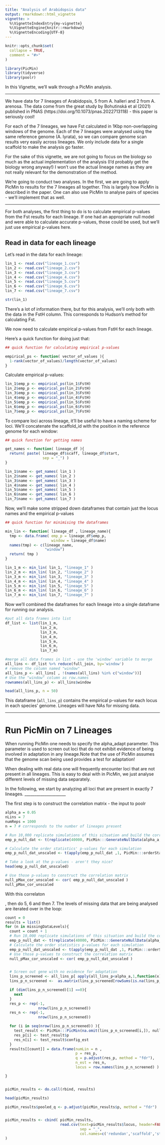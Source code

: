 ```yaml
---
title: "Analysis of Arabidopsis data"
output: rmarkdown::html_vignette
vignette: >
  %\VignetteIndexEntry{my-vignette}
  %\VignetteEngine{knitr::rmarkdown}
  %\VignetteEncoding{UTF-8}
---
```


```r
knitr::opts_chunk$set(
  collapse = TRUE,
  comment = "#>"
)
```

```r
library(PicMin)
library(tidyverse)
library(poolr)
```

In this Vignette, we'll walk through a PicMin analysis.

__________________

We have data for 7 lineages of Arabidopsis, 5 from A. halleri and 2 from A. arenosa. The data come from the great study by Bohutinská et al (2021) published in PNAS (https://doi.org/10.1073/pnas.2022713118) - this paper is seriously cool! 

For each of the 7 lineages, we have Fst calculated in 1Kbp non-overlapping windows of the genome. Each of the 7 lineages were analysed using the same reference genome (A. lyrata), so we can compare genome scan results very easily across lineages. We only include data for a single scaffold to make the analysis go faster.

For the sake of this vignette, we are not going to focus on the biology so much as the actual implementation of the analysis (I'd probably get the biology wrong anyway!) I won't use the actual lineage names as they are not really relevant for the demonstration of the method.

We're going to conduct two analyses. In the first, we are going to apply PicMin to results for the 7 lineages all together. This is largely how PicMin is described in the paper. One can also use PicMin to analyse pairs of species - we'll implement that as well. 

__________________

For both analyses, the first thing to do is to calculate empirical p-values from the Fst results for each lineage. If one had an appropriate null model and were able to calculate accurate p-values, those could be used, but we'll just use empirical p-values here.

## Read in data for each lineage

Let's read in the data for each lineage:

```r
lin_1 <- read.csv("lineage_1.csv")
lin_2 <- read.csv("lineage_2.csv")
lin_3 <- read.csv("lineage_3.csv")
lin_4 <- read.csv("lineage_4.csv")
lin_5 <- read.csv("lineage_5.csv")
lin_6 <- read.csv("lineage_6.csv")
lin_7 <- read.csv("lineage_7.csv")

str(lin_1)
```
There's a lot of information there, but for this analysis, we'll only both with the data in the FstH column. This corresponds to Hudson's method for calculating Fst. 

We now need to calculate empirical p-values from FstH for each lineage.  

Here's a quick function for doing just that:

```r
## quick function for calculating empirical p-values

empirical_ps <- function( vector_of_values ){
  1-rank(vector_of_values)/length(vector_of_values)
}
```

Calculate empirical p-values:

```r

lin_1$emp_p <- empirical_ps(lin_1$FstH)
lin_2$emp_p <- empirical_ps(lin_2$FstH)
lin_3$emp_p <- empirical_ps(lin_3$FstH)
lin_4$emp_p <- empirical_ps(lin_4$FstH)
lin_5$emp_p <- empirical_ps(lin_5$FstH)
lin_6$emp_p <- empirical_ps(lin_6$FstH)
lin_7$emp_p <- empirical_ps(lin_7$FstH)

```

To compare loci across lineage, it'll be useful to have a naming scheme for loci. We'll concatenate the scaffold_id with the position in the reference genome for each window:


```r
## quick function for getting names

get_names <- function( lineage_df ){
  return( paste( lineage_df$scaff, lineage_df$start,
                 sep = "_") )
}

lin_1$name <- get_names( lin_1 )
lin_2$name <- get_names( lin_2 )
lin_3$name <- get_names( lin_3 )
lin_4$name <- get_names( lin_4 )
lin_5$name <- get_names( lin_5 )
lin_6$name <- get_names( lin_6 )
lin_7$name <- get_names( lin_7 )

```

Now, we'll make some stripped down dataframes that contain just the locus names and the empirical p-values

```r

## quick function for minimising the dataframes

min_lin <- function( lineage_df , lineage_name){
  tmp <- data.frame( emp_p = lineage_df$emp_p,
                     window = lineage_df$name)
  names(tmp) <- c(lineage_name,
                  "window")
  return( tmp )
}

lin_1_m <- min_lin( lin_1, "lineage_1" )
lin_2_m <- min_lin( lin_2, "lineage_2" )
lin_3_m <- min_lin( lin_3, "lineage_3" )
lin_4_m <- min_lin( lin_4, "lineage_4" )
lin_5_m <- min_lin( lin_5, "lineage_5" )
lin_6_m <- min_lin( lin_6, "lineage_6" )
lin_7_m <- min_lin( lin_7, "lineage_7" )

```

Now we'll combined the dataframes for each lineage into a single dataframe for running our analysis.


```r
#put all data frames into list
df_list <- list(lin_1_m,
                lin_2_m,
                lin_3_m,
                lin_4_m,
                lin_5_m,
                lin_6_m,
                lin_7_m)

#merge all data frames in list - use the 'window' variable to merge
all_lins <- df_list %>% reduce(full_join, by='window')
# remove the column named "window"
all_lins_p <- all_lins[ , !(names(all_lins) %in% c("window"))]
# Use the "window" column as row.names
rownames(all_lins_p) <- all_lins$window

head(all_lins_p, n = 50)
```

This dataframe (```all_lins_p```) contains the empirical p-values for each locus in each species' genome. Lineages will have NAs for missing data.

_______________________________

# Run PicMin on 7 Lineages

When running PicMin one needs to specify the alpha_adapt parameter. This parameter is used to screen out loci that do not exhibit evidence of being involved in adaptation in any lineage.Note that the use of PicMin assumes that the genome scan being used provides a test for adaptation!

When dealing with real data one will frequently encounter loci that are not present in all lineages. This is easy to deal with in PicMin, we just analyse different levels of missing data separately. 

In the following, we start by analyzing all loci that are present in exactly 7 lineages. 
_____________________

The first step is to construct the correlation matrix - the input to poolr
```r

alpha_a = 0.05
nLins = 7
numReps = 1000
n = 7 # corresponds to the number of lineages present

# Run 10,000 replicate simulations of this situation and build the correlation matrix for the order statistics from them
emp_p_null_dat <- t(replicate(40000, PicMin:::GenerateNullData(alpha_a, 0.5, 3, n, 10000)))

# Calculate the order statistics' p-values for each simulation
emp_p_null_dat_unscaled <- t(apply(emp_p_null_dat ,1, PicMin:::orderStatsPValues))

# Take a look at the p-values - aren't they nice?
head(emp_p_null_dat_unscaled)

# Use those p-values to construct the correlation matrix
null_pMax_cor_unscaled <- cor( emp_p_null_dat_unscaled )
null_pMax_cor_unscaled
```
With this correlaton 

, then do 5, 6 and then 7. The levels of missing data that are being analysed are iterated over in the loop:


```r
count = 0
results = list()
for (n in missingDataLevels){
  count = count + 1
  # Run 10,000 replicate simulations of this situation and build the correlation matrix
  emp_p_null_dat <- t(replicate(40000, PicMin:::GenerateNullData(alpha_a, 0.5, 3, n, 10000)))
  # Calculate the order statistics p-values for each simulation
  emp_p_null_dat_unscaled <- t(apply(emp_p_null_dat ,1, PicMin:::orderStatsPValues))
  # Use those p-values to construct the correlation matrix
  null_pMax_cor_unscaled <- cor( emp_p_null_dat_unscaled )


  # Screen out gene with no evidence for adaptation
  lins_p_screened <- all_lins_p[ apply(all_lins_p<alpha_a,1,function(x) sum(na.omit(x)))!=0, ]
  lins_p_n_screened <-  as.matrix(lins_p_screened[rowSums(is.na(lins_p_screened)) == nLins-n,])

  if (dim(lins_p_n_screened)[1] ==0){
    next
  }
  res_p <- rep(-1,
               nrow(lins_p_n_screened))
  res_n <- rep(-1,
               nrow(lins_p_n_screened))

  for (i in seq(nrow(lins_p_n_screened)) ){
    test_result <- PicMin:::PicMin(na.omit(lins_p_n_screened[i,]), null_pMax_cor_unscaled, numReps = numReps)
    res_p[i] <- test_result$p
    res_n[i] <- test_result$config_est
  }
  results[[count]] = data.frame(numLin = n ,
                                p = res_p,
                                q = p.adjust(res_p, method = "fdr"),
                                n_est = res_n,
                                locus = row.names(lins_p_n_screened) )

}


picMin_results <- do.call(rbind, results)

head(picMin_results)

picMin_results$pooled_q <- p.adjust(picMin_results$p, method = "fdr")


picMin_results <- cbind( picMin_results,
                         read.csv(text=picMin_results$locus, header=FALSE,
                                  sep = "_",
                                  col.names=c('redundan','scaffold','start'))
)

```

